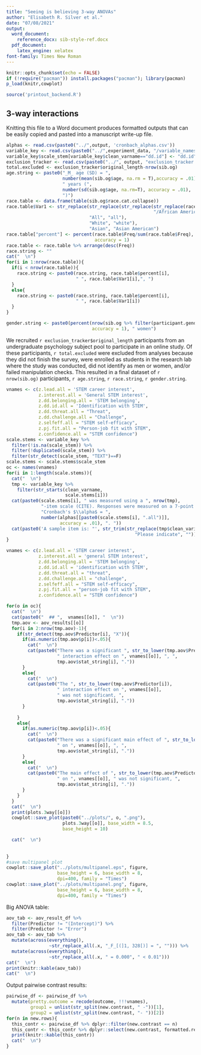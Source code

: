 ```yaml
---
title: "Seeing is believing 3-way ANOVAs"
author: "Elisabeth R. Silver et al."
date: "07/08/2021"
output:
  word_document: 
    reference_docx: sib-style-ref.docx
  pdf_document:
    latex_engine: xelatex
font-family: Times New Roman
---
```


```r
knitr::opts_chunk$set(echo = FALSE)
if (!require("pacman")) install.packages("pacman"); library(pacman)
p_load(knitr,cowplot)
```

```r
source('printout_backend.R')
```


## 3-way interactions

Knitting this file to a Word document produces formatted outputs that can be easily copied and pasted into a manuscript write-up file.

```r
alphas <- read.csv(paste0("../",output, 'cronbach_alphas.csv'))
variable_key <- read.csv(paste0("../",experiment_data, "/variable_names_key.csv"))
variable_key$scale_stem[variable_key$clean_varname=="dd.id"] <- "dd.id"
exclusion_tracker <- read.csv(paste0("../", output, "exclusion_tracker.csv"))
total.excluded <- exclusion_tracker$original_length-nrow(sib.og)
age.string <- paste0("_M_ age (SD) = ", 
                     number(mean(sib.og$age, na.rm = T),accuracy = .01),
                     " years (", 
                     number(sd(sib.og$age, na.rm=T), accuracy = .01),
                     ")")
race.table <- data.frame(table(sib.og$race.cat.collapse))
race.table$Var1 <- str_replace(str_replace(str_replace(str_replace(race.table$Var1, 
                                                       "/African American", ""),
                               "All", "all"),
                               "White", "white"),
                               "Asian", "Asian American")
race.table["percent"] <- percent(race.table$Freq/sum(race.table$Freq),
                                 accuracy = 1)
race.table <- race.table %>% arrange(desc(Freq))
race.string <- ""
cat("  \n")
for(i in 1:nrow(race.table)){
  if(i < nrow(race.table)){
    race.string <- paste0(race.string, race.table$percent[i], 
                          " ", race.table$Var1[i],", ")
  }
  else{
    race.string <- paste0(race.string, race.table$percent[i], 
                          " ", race.table$Var1[i])
  }
}

gender.string <- paste0(percent(nrow(sib.og %>% filter(participant.gender=="Women"))/nrow(sib.og),
                                accuracy = 1), " women")
```

We recruited `r exclusion_tracker$original_length` participants from an undergraduate psychology subject pool to participate in an online study. Of these participants, `r total.excluded` were excluded from analyses because they did not finish the survey, were enrolled as students in the research lab where the study was conducted, did not identify as men or women, and/or failed manipulation checks. This resulted in a final dataset of `r nrow(sib.og)` participants, `r age.string`, `r race.string`, `r gender.string`.


```r
vnames <- c(z.lead.all = 'STEM career interest',
            z.interest.all = 'General STEM interest',
            z.dd.belonging.all = 'STEM belonging',
            z.dd.id.all = 'Identification with STEM',
            z.dd.threat.all = "Threat",
            z.dd.challenge.all = "Challenge",
            z.selfeff.all = "STEM self-efficacy",
            z.pj.fit.all = "Person-job fit with STEM",
            z.confidence.all = "STEM confidence")
scale.stems <- variable_key %>% 
  filter(!is.na(scale_stem)) %>% 
  filter(!duplicated(scale_stem)) %>% 
  filter(str_detect(scale_stem, "TEXT")==F)
scale.stems <- scale.stems$scale_stem
oc <- names(vnames)
for(i in 1:length(scale.stems)){
  cat("  \n")
  tmp <- variable_key %>% 
    filter(str_starts(clean_varname, 
                      scale.stems[i]))
  cat(paste0(scale.stems[i], " was measured using a ", nrow(tmp), 
             "-item scale (CITE). Responses were measured on a 7-point Likert-type scale (1 = _strongly disagree_, 7 = _strongly agree_, ",
             "Cronbach's $\\alpha$ = ", 
             number(alphas[[paste0(scale.stems[i], ".all")]], 
                    accuracy = .01), ". "))
  cat(paste0('A sample item is: "', str_trim(str_replace(tmp$clean_variable_desc[1],
                                                "Please indicate", "")), '"'))
}
```



```r

vnames <- c(z.lead.all = 'STEM career interest',
            z.interest.all = 'general STEM interest',
            z.dd.belonging.all = 'STEM belonging',
            z.dd.id.all = 'identification with STEM',
            z.dd.threat.all = "threat",
            z.dd.challenge.all = "challenge",
            z.selfeff.all = "STEM self-efficacy",
            z.pj.fit.all = "person-job fit with STEM",
            z.confidence.all = "STEM confidence")

for(o in oc){
  cat("  \n")
  cat(paste0("  ## ",  vnames[[o]], "  \n"))
  tmp.aov <- aov_results[[o]]
  for(i in 2:nrow(tmp.aov)-1){
    if(str_detect(tmp.aov$Predictor[i], "X")){
      if(as.numeric(tmp.aov$p[i])<.05){
        cat("  \n")
        cat(paste0("There was a significant ", str_to_lower(tmp.aov$Predictor[i]),
                   " interaction effect on ", vnames[[o]], ", ",
                   tmp.aov$stat_string[i], "."))
      }
      else{
        cat("  \n")
        cat(paste0("The ", str_to_lower(tmp.aov$Predictor[i]),
                   " interaction effect on ", vnames[[o]], 
                   " was not significant, ",
                   tmp.aov$stat_string[i], "."))
      }
      
    }
    else{
      if(as.numeric(tmp.aov$p[i])<.05){
        cat("  \n")
        cat(paste0("There was a significant main effect of ", str_to_lower(tmp.aov$Predictor[i]),
                   " on ", vnames[[o]], ", ",
                   tmp.aov$stat_string[i], "."))
      }
      else{
        cat("  \n")
        cat(paste0("The main effect of ", str_to_lower(tmp.aov$Predictor[i]),
                   " on ", vnames[[o]], " was not significant, ",
                   tmp.aov$stat_string[i], "."))
      }
    }
  }
  cat("  \n")
  print(plots.3way[[o]])
  cowplot::save_plot(paste0("../plots/", o, ".png"),
                     plots.3way[[o]], base_width = 8.5,
                     base_height = 10)

  cat("  \n")
  
  
}
#save multipanel plot
cowplot::save_plot("../plots/multipanel.eps", figure,
                   base_height = 6, base_width = 8,
                   dpi=400, family = "Times")
cowplot::save_plot("../plots/multipanel.png", figure,
                   base_height = 6, base_width = 8,
                   dpi=400, family = "Times")
```

Big ANOVA table:

```r
aov_tab <- aov_result_df %>% 
  filter(Predictor != "(Intercept)") %>% 
  filter(Predictor != "Error")
aov_tab <- aov_tab %>% 
  mutate(across(everything(),
                ~str_replace_all(.x, "_F_[(]1, 328[)] = ", ""))) %>% 
  mutate(across(everything(),
                ~str_replace_all(.x, " = 0.000", " < 0.01"))) 
cat("  \n")
print(knitr::kable(aov_tab))
cat("  \n")
```


Output pairwise contrast results:

```r
pairwise_df <- pairwise_df %>% 
  mutate(pretty.outcome = recode(outcome, !!!vnames),
         group1 = unlist(str_split(new.contrast, " -"))[1],
         group2 = unlist(str_split(new.contrast, "- "))[2])
for(n in new.rows){
  this_contr <- pairwise_df %>% dplyr::filter(new.contrast == n)
  this_contr <- this_contr %>% dplyr::select(new.contrast, formatted.result, pretty.outcome)
  print(knitr::kable(this_contr))
  cat("  \n")
}

```
